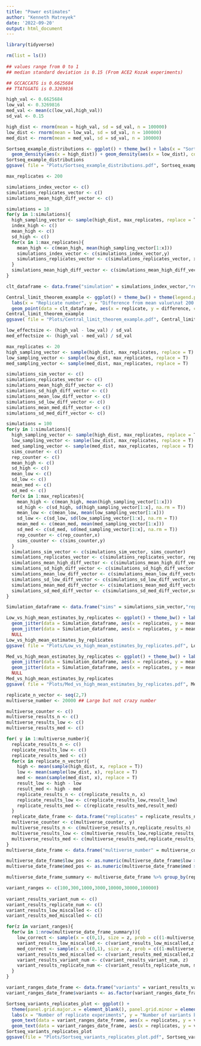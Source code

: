 ```yaml
---
title: "Power estimates"
author: "Kenneth Matreyek"
date: '2022-09-20'
output: html_document
---
```


```r
library(tidyverse)
```


```r

rm(list = ls())
 
## values range from 0 to 1
## median standard deviation is 0.15 (From ACE2 Kozak experiments)

## GCCACCATG is 0.6625684
## TTATGGATG is 0.3269816

high_val <- 0.6625684
low_val <- 0.3269816
med_val <- mean(c(low_val,high_val))
sd_val <- 0.15

high_dist <- rnorm(mean = high_val, sd = sd_val, n = 100000)
low_dist <- rnorm(mean = low_val, sd = sd_val, n = 100000)
med_dist <- rnorm(mean = med_val, sd = sd_val, n = 100000)

Sortseq_example_distributions <- ggplot() + theme_bw() + labs(x = "Sortseq score", y = "Density of measured population", title = "Black is high Kozak, Red is low Kozak, Blue is medium Kozak") +
  geom_density(aes(x = high_dist)) + geom_density(aes(x = low_dist), color = "red") + geom_density(aes(x = med_dist), color = "blue")
Sortseq_example_distributions
ggsave( file = "Plots/Sortseq_example_distributions.pdf", Sortseq_example_distributions, height = 4, width = 6)

```

```r

max_replicates <- 200

simulations_index_vector <- c()
simulations_replicates_vector <- c()
simulations_mean_high_diff_vector <- c()

simulations = 10
for(y in 1:simulations){
  high_sampling_vector <- sample(high_dist, max_replicates, replace = T)
  index_high <- c()
  mean_high <- c()
  sd_high <- c()
  for(x in 1:max_replicates){
    mean_high <- c(mean_high, mean(high_sampling_vector[1:x]))
    simulations_index_vector <- c(simulations_index_vector,y)
    simulations_replicates_vector <- c(simulations_replicates_vector, x)
  }
  simulations_mean_high_diff_vector <- c(simulations_mean_high_diff_vector, mean_high - mean_high[max_replicates])
}

clt_dataframe <- data.frame("simulation" = simulations_index_vector,"replicate" = simulations_replicates_vector, "difference" = simulations_mean_high_diff_vector)

Central_limit_theorem_example <- ggplot() + theme_bw() + theme(legend.position = "none") + 
  labs(x = "Replicate number", y = "Difference from mean value\nat 200 replicates", title = "Each color denotes 1 of 10 simulated times") +
  geom_point(data = clt_dataframe, aes(x = replicate, y = difference, color = simulation), alpha = 0.5)
Central_limit_theorem_example
ggsave( file = "Plots/Central_limit_theorem_example.pdf", Central_limit_theorem_example, height = 4, width = 6)
```

```r

low_effectsize <- (high_val - low_val) / sd_val
med_effectsize <- (high_val - med_val) / sd_val

max_replicates <- 20
high_sampling_vector <- sample(high_dist, max_replicates, replace = T)
low_sampling_vector <- sample(low_dist, max_replicates, replace = T)
med_sampling_vector <- sample(med_dist, max_replicates, replace = T)

simulations_sim_vector <- c()
simulations_replicates_vector <- c()
simulations_mean_high_diff_vector <- c()
simulations_sd_high_diff_vector <- c()
simulations_mean_low_diff_vector <- c()
simulations_sd_low_diff_vector <- c()
simulations_mean_med_diff_vector <- c()
simulations_sd_med_diff_vector <- c()

simulations = 100
for(y in 1:simulations){
  high_sampling_vector <- sample(high_dist, max_replicates, replace = T)
  low_sampling_vector <- sample(low_dist, max_replicates, replace = T)
  med_sampling_vector <- sample(med_dist, max_replicates, replace = T)
  sims_counter <- c()
  rep_counter <- c()
  mean_high <- c()
  sd_high <- c()
  mean_low <- c()
  sd_low <- c()
  mean_med <- c()
  sd_med <- c()
  for(x in 1:max_replicates){
    mean_high <- c(mean_high, mean(high_sampling_vector[1:x]))
    sd_high <- c(sd_high, sd(high_sampling_vector[1:x], na.rm = T))
    mean_low <- c(mean_low, mean(low_sampling_vector[1:x]))
    sd_low <- c(sd_low, sd(low_sampling_vector[1:x], na.rm = T))
    mean_med <- c(mean_med, mean(med_sampling_vector[1:x]))
    sd_med <- c(sd_med, sd(med_sampling_vector[1:x], na.rm = T))
    rep_counter <- c(rep_counter,x)
    sims_counter <- c(sims_counter,y)
  }
  simulations_sim_vector <- c(simulations_sim_vector, sims_counter)
  simulations_replicates_vector <- c(simulations_replicates_vector, rep_counter)
  simulations_mean_high_diff_vector <- c(simulations_mean_high_diff_vector,mean_high)
  simulations_sd_high_diff_vector <- c(simulations_sd_high_diff_vector,sd_high)
  simulations_mean_low_diff_vector <- c(simulations_mean_low_diff_vector,mean_low)
  simulations_sd_low_diff_vector <- c(simulations_sd_low_diff_vector,sd_low)
  simulations_mean_med_diff_vector <- c(simulations_mean_med_diff_vector,mean_med)
  simulations_sd_med_diff_vector <- c(simulations_sd_med_diff_vector,sd_med)
}

Simulation_dataframe <- data.frame("sims" = simulations_sim_vector,"replicates" = simulations_replicates_vector,"mean_high" = simulations_mean_high_diff_vector,"sd_high" = simulations_sd_high_diff_vector, "mean_low" = simulations_mean_low_diff_vector, "sd_low" = simulations_sd_low_diff_vector, "mean_med" = simulations_mean_med_diff_vector, "sd_med" = simulations_sd_med_diff_vector)

Low_vs_high_mean_estimates_by_replicates <- ggplot() + theme_bw() + labs(x = "Number of replicates measurements", y = "Mean SORT-seq score", title = "Black is high Kozak; Red is low Kozak") +
  geom_jitter(data = Simulation_dataframe, aes(x = replicates, y = mean_low), alpha = 0.1, color = "red", width = 0.4, height = 0) +
  geom_jitter(data = Simulation_dataframe, aes(x = replicates, y = mean_high), alpha = 0.1, width = 0.4, height = 0) +
  NULL
Low_vs_high_mean_estimates_by_replicates
ggsave( file = "Plots/Low_vs_high_mean_estimates_by_replicates.pdf", Low_vs_high_mean_estimates_by_replicates, height = 4, width = 6)

Med_vs_high_mean_estimates_by_replicates <- ggplot() + theme_bw() + labs(x = "Number of replicates measurements", y = "Mean SORT-seq score", title = "Black is high Kozak; Blue is med Kozak") +
  geom_jitter(data = Simulation_dataframe, aes(x = replicates, y = mean_med), alpha = 0.1, color = "blue", width = 0.4, height = 0) +
  geom_jitter(data = Simulation_dataframe, aes(x = replicates, y = mean_high), alpha = 0.1, width = 0.4, height = 0) +
  NULL
Med_vs_high_mean_estimates_by_replicates
ggsave( file = "Plots/Med_vs_high_mean_estimates_by_replicates.pdf", Med_vs_high_mean_estimates_by_replicates, height = 4, width = 6)
```


```r

replicate_n_vector <- seq(2,7)
multiverse_number <- 20000 ## Large but not crazy number

multiverse_counter <- c()
multiverse_results_n <- c()
multiverse_results_low <- c()
multiverse_results_med <- c()

for( y in 1:multiverse_number){
  replicate_results_n <- c()
  replicate_results_low <- c()
  replicate_results_med <- c()
  for(x in replicate_n_vector){
    high <- mean(sample(high_dist, x, replace = T))
    low <- mean(sample(low_dist, x), replace = T)
    med <- mean(sample(med_dist, x), replace = T)
    result_low <- high - low
    result_med <- high - med
    replicate_results_n <- c(replicate_results_n, x)
    replicate_results_low <- c(replicate_results_low,result_low)
    replicate_results_med <- c(replicate_results_med,result_med)
  }
  replicate_date_frame <- data.frame("replicates" = replicate_results_n, "low" = replicate_results_low, "med" = replicate_results_med)
  multiverse_counter <- c(multiverse_counter, y)
  multiverse_results_n <- c(multiverse_results_n,replicate_results_n)
  multiverse_results_low <- c(multiverse_results_low,replicate_results_low)
  multiverse_results_med <- c(multiverse_results_med,replicate_results_med)
}
multiverse_date_frame <- data.frame("multiverse_number" = multiverse_counter,"replicate" = multiverse_results_n, "low" = multiverse_results_low, "med" = multiverse_results_med)

multiverse_date_frame$low_pos <- as.numeric(multiverse_date_frame$low > 0)
multiverse_date_frame$med_pos <- as.numeric(multiverse_date_frame$med > 0)

multiverse_date_frame_summary <- multiverse_date_frame %>% group_by(replicate) %>% summarize(low_pct = sum(low_pos), med_pct = sum(med_pos)) %>% mutate(low_pct = low_pct / multiverse_number, med_pct = med_pct / multiverse_number)

variant_ranges <- c(100,300,1000,3000,10000,30000,100000)
  
variant_results_variant_num <- c()
variant_results_replicate_num <- c()
variant_results_low_miscalled <- c()
variant_results_med_miscalled <- c()

for(z in variant_ranges){
  for(w in 1:nrow(multiverse_date_frame_summary)){
    low_correct <- sample(x = c(0,1), size = z, prob = c((1-multiverse_date_frame_summary$low_pct[w]),multiverse_date_frame_summary$low_pct[w]), replace = T)
    variant_results_low_miscalled <- c(variant_results_low_miscalled,z - sum(low_correct))
    med_correct <- sample(x = c(0,1), size = z, prob = c((1-multiverse_date_frame_summary$low_pct[w]),multiverse_date_frame_summary$med_pct[w]), replace = T)
    variant_results_med_miscalled <- c(variant_results_med_miscalled,z - sum(med_correct))
    variant_results_variant_num <- c(variant_results_variant_num, z)
    variant_results_replicate_num <- c(variant_results_replicate_num, multiverse_date_frame_summary$replicate[w])
  }
}

variant_ranges_date_frame <- data.frame("variants" = variant_results_variant_num, "replicates" = variant_results_replicate_num, "low_miscall" = variant_results_low_miscalled, "med_miscall" = variant_results_med_miscalled)
variant_ranges_date_frame$variants <- as.factor(variant_ranges_date_frame$variants)

Sortseq_variants_replicates_plot <- ggplot() + 
  theme(panel.grid.major.x = element_blank(), panel.grid.minor = element_blank()) + 
  labs(x = "Number of replicate experiments", y = "Number of variants being tested", title = "Number of incorrectly called variants\n(blue is low scores, red is medium scores)") + 
  geom_text(data = variant_ranges_date_frame, aes(x = replicates, y = variants, label = low_miscall), nudge_y = 0.2, color = "blue") +
  geom_text(data = variant_ranges_date_frame, aes(x = replicates, y = variants, label = med_miscall), nudge_y = -0.2, color = "red")
Sortseq_variants_replicates_plot
ggsave(file = "Plots/Sortseq_variants_replicates_plot.pdf", Sortseq_variants_replicates_plot, height = 4, width = 5)

```


